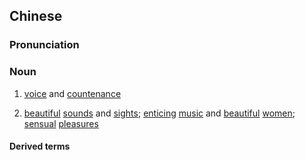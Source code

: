 {{also|声色}}
==Chinese==
{{zh-forms|s=声色}}

===Pronunciation===
{{zh-pron
|m=shēngsè
|c=sing1 sik1
|mn=qz:seng-siak/xm,zz:seng-sek
|cat=n
}}

===Noun===
{{zh-noun}}

# [[voice]] and [[countenance]]
# {{lb|zh|formal}} [[beautiful]] [[sound]]s and [[sight]]s; [[enticing]] [[music]] and [[beautiful]] [[women]]; [[sensual]] [[pleasure]]s

====Derived terms====
{{zh-der|不動聲色|聲色俱厲}}